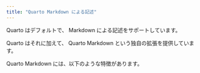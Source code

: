 ```yaml
---
title: "Quarto Markdown による記述"
---
```


Quarto はデフォルトで、 Markdown による記述をサポートしています。

Quarto はそれに加えて、 Quarto Markdown という独自の拡張を提供しています。

Quarto Markdown には、以下のような特徴があります。
